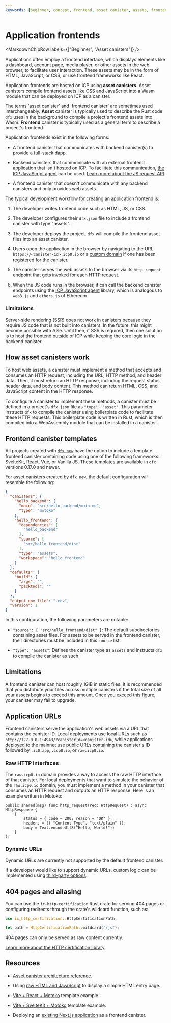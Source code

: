 ```yaml
---
keywords: [beginner, concept, frontend, asset canister, assets, frontend canister templates, how asset canisters work, rust asset canister, raw HTTP interfaces]
---
```



# Application frontends

<MarkdownChipRow labels={["Beginner", "Asset canisters"]} />

Applications often employ a frontend interface, which displays elements like a dashboard, account page, media player, or other assets in the web browser, to facilitate user interaction. These assets may be in the form of HTML, JavaScript, or CSS, or use frontend frameworks like React.

Application frontends are hosted on ICP using **asset canisters**. Asset canisters compile frontend assets like CSS and JavaScript into a Wasm module that can be deployed on ICP as a <GlossaryTooltip>canister</GlossaryTooltip>.

The terms 'asset canister' and 'frontend canister' are sometimes used interchangeably. **Asset** canister is typically used to describe the Rust code `dfx` uses in the background to compile a project's frontend assets into Wasm. **Frontend** canister is typically used as a general term to describe a project's frontend.

Application frontends exist in the following forms:

- A frontend canister that communicates with backend canister(s) to provide a full-stack dapp.

- Backend canisters that communicate with an external frontend application that isn't hosted on ICP. To facilitate this communication, [the ICP JavaScript agent](/docs/current/building-apps/calling-dapps/agents/javascript-agent) can be used. [Learn more about the JS request API](/docs/current/building-apps/calling-dapps/agents/javascript-agent).

- A frontend canister that doesn't communicate with any backend canisters and only provides web assets.

The typical development workflow for creating an application frontend is:

1. The developer writes frontend code such as HTML, JS, or CSS.

2. The developer configures their `dfx.json` file to include a frontend canister with type "assets".

3. The developer deploys the project. `dfx` will compile the frontend asset files into an asset canister.

4. Users open the application in the browser by navigating to the URL `https://<canister-id>.icp0.io` or a [custom domain](/docs/current/building-apps/dapp-frontends/custom-domains/using-custom-domains) if one has been registered for the canister.

5. The canister serves the web assets to the browser via its `http_request` endpoint that gets invoked for each HTTP request.

6. When the JS code runs in the browser, it can call the backend canister endpoints using the [ICP JavaScript agent](/docs/current/building-apps/calling-dapps/agents/javascript-agent) library, which is analogous to `web3.js` and `ethers.js` of Ethereum.

### Limitations
Server-side rendering (SSR) does not work in canisters because they require JS code that is not built into canisters.
In the future, this might become possible with Azle. Until then, if SSR is required, then one solution is to host the frontend outside of ICP while keeping the core logic in the backend canister.

## How asset canisters work

To host web assets, a canister must implement a method that accepts and consumes an HTTP request, including the URL, HTTP method, and header data. Then, it must return an HTTP response, including the request status, header data, and body content. This method can return HTML, CSS, and JavaScript content in the HTTP response.

To configure a canister to implement these methods, a canister must be defined in a project's `dfx.json` file as `"type": "asset"`. This parameter instructs `dfx` to compile the canister using boilerplate code to facilitate these HTTP requests. This boilerplate code is written in Rust, which is then compiled into a WebAssembly module that can be installed in a canister.

## Frontend canister templates

All projects created with [`dfx new`](/docs/current/building-apps/developer-tools/dfx/dfx-new) have the option to include a template frontend canister containing code using one of the following frameworks: SvelteKit, React, Vue, or Vanilla JS. These templates are available in `dfx` versions 0.17.0 and newer.

For asset canisters created by `dfx new`, the default configuration will resemble the following:

```json
{
  "canisters": {
    "hello_backend": {
      "main": "src/hello_backend/main.mo",
      "type": "motoko"
    },
    "hello_frontend": {
      "dependencies": [
        "hello_backend"
      ],
      "source": [
        "src/hello_frontend/dist"
      ],
      "type": "assets",
      "workspace": "hello_frontend"
    }
  },
  "defaults": {
    "build": {
      "args": "",
      "packtool": ""
    }
  },
  "output_env_file": ".env",
  "version": 1
}
```

In this configuration, the following parameters are notable:

- `"source": [ "src/hello_frontend/dist" ]`: The default subdirectories containing asset files. For assets to be served in the frontend canister, their directories must be included in this `source` list.

- `"type": "assets"`: Defines the canister type as `assets` and instructs `dfx` to compile the canister as such.

## Limitations

A frontend canister can host roughly 1GiB in static files. It is recommended that you distribute your files across multiple canisters if the total size of all your assets begins to exceed this amount. Once you exceed this figure, your canister may fail to upgrade.

## Application URLs

Frontend canisters serve the application's web assets via a URL that contains the canister ID. Local deployments use local URLs such as `http://127.0.0.1:4943/?canisterId=<canister-id>`, while applications deployed to the mainnet use public URLs containing the canister's ID followed by `.ic0.app`, `.icp0.io`, or `raw.icp0.io`.

### Raw HTTP interfaces

The `raw.icp0.io` domain provides a way to access the raw HTTP interface of that canister. For local deployments that want to simulate the behavior of the `raw.icp0.io` domain, you must implement a method in your canister that consumes an HTTP request and outputs an HTTP response. Here is an example written in Motoko:

```motoko no-repl
public shared(msg) func http_request(req: HttpRequest) : async HttpResponse {
    {
        status = { code = 200; reason = "OK" };
        headers = [( "Content-Type", "text/plain" )];
        body = Text.encodeUtf8("Hello, World!");
    }
};
```

### Dynamic URLs

Dynamic URLs are currently not supported by the default frontend canister.

If a developer would like to support dynamic URLs, custom logic can be implemented using [third-party options](https://crates.io/crates/ic-pluto).

## 404 pages and aliasing

You can use the `ic-http-certification` Rust crate for serving 404 pages or configuring redirects through the crate's wildcard function, such as:

```rust
use ic_http_certification::HttpCertificationPath;

let path = HttpCertificationPath::wildcard("/js");
```

404 pages can only be served as raw content currently.

[Learn more about the HTTP certification library](/docs/current/building-apps/using-network-features/using-http/http-certification/serving-static-assets-over-http).

## Resources

- [Asset canister architecture reference](/docs/current/specifications/asset-canister).

- Using [raw HTML and JavaScript](/docs/current/motoko/main/getting-started/motoko-introduction) to display a simple HTML entry page.

- [Vite + React + Motoko](https://github.com/rvanasa/vite-react-motoko) template example.

- [Vite + SvelteKit + Motoko](https://github.com/letmejustputthishere/vite-sveltekit-motoko-ii/tree/main) template example.

- Deploying an [existing Next.js application](/docs/current/building-apps/dapp-frontends/existing-frontend) as a frontend canister.